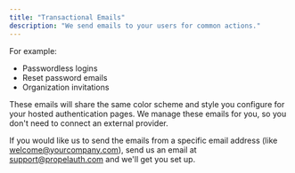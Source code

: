 ```yaml
---
title: "Transactional Emails"
description: "We send emails to your users for common actions."
---
```


For example:

- Passwordless logins
- Reset password emails
- Organization invitations

These emails will share the same color scheme and style you configure for your
hosted authentication pages. We manage these emails for you, so you don't need
to connect an external provider.

If you would like us to send the emails from a specific email address (like
welcome@yourcompany.com), send us an email at support@propelauth.com and we'll
get you set up.
